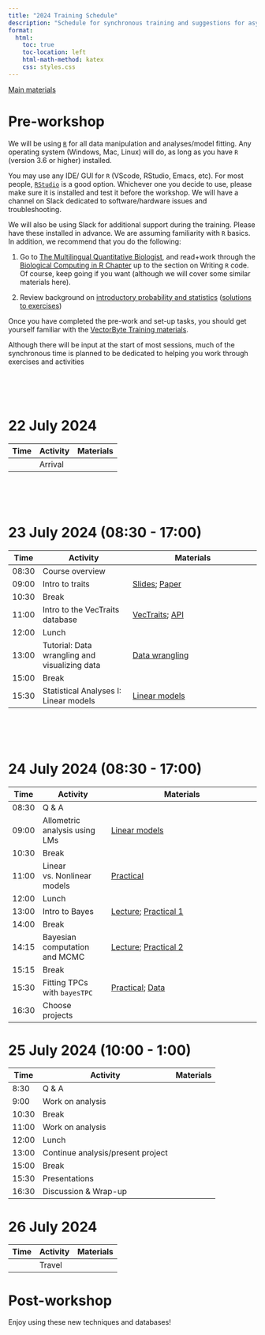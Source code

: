 ```yaml
---
title: "2024 Training Schedule"
description: "Schedule for synchronous training and suggestions for asynchronous study"
format:
  html:
    toc: true
    toc-location: left
    html-math-method: katex
    css: styles.css
---
```


[Main materials](materials.qmd)

# Pre-workshop

We will be using [`R`](https://cran.r-project.org/) for all data manipulation and analyses/model fitting. Any operating system (Windows, Mac, Linux) will do, as long as you have `R` (version 3.6 or higher) installed.

You may use any IDE/ GUI for `R` (VScode, RStudio, Emacs, etc). For most people, [`RStudio`](https://www.rstudio.com/) is a good option. Whichever one you decide to use, please make sure it is installed and test it before the workshop. We will have a channel on Slack dedicated to software/hardware issues and troubleshooting.

We will also be using Slack for additional support during the training. Please have these installed in advance. We are assuming familiarity with `R` basics. In addition, we recommend that you do the following:

1.  Go to [The Multilingual Quantitative Biologist](https://mhasoba.github.io/TheMulQuaBio/intro.html), and read+work through the [Biological Computing in R Chapter](https://mhasoba.github.io/TheMulQuaBio/notebooks/07-R.html) up to the section on Writing `R` code. Of course, keep going if you want (although we will cover some similar materials here).

2.  Review background on [introductory probability and statistics](Stats_review.qmd) ([solutions to exercises](Stats_review_soln.qmd))

Once you have completed the pre-work and set-up tasks, you should get yourself familiar with the [VectorByte Training materials](materials.html).

Although there will be input at the start of most sessions, much of the synchronous time is planned to be dedicated to helping you work through exercises and activities

<br> <br> <br>

# 22 July 2024

| Time | Activity | Materials |
|------|----------|-----------|
|      | Arrival  |           |

<br> <br> <br>

# 23 July 2024 (08:30 - 17:00)

| Time  | Activity                                      | Materials                                                          |
|-------|-----------------------------------------------|--------------------------------------------------------------------|
| 08:30 | Course overview                               |                                                                    |
| 09:00 | Intro to traits                               | [Slides](intro_to_traits.pdf); [Paper](Cator2020.pdf)              |
| 10:30 | Break                                         |                                                                    |
| 11:00 | Intro to the VecTraits database               | [VecTraits](https://tinyurl.com/mu8awx57); [API](Intro_to_API.qmd) |
| 12:00 | Lunch                                         |                                                                    |
| 13:00 | Tutorial: Data wrangling and visualizing data | [Data wrangling](data_wrangling.qmd)                               |
| 15:00 | Break                                         |                                                                    |
| 15:30 | Statistical Analyses I: Linear models         | [Linear models](linear_mod_activity.qmd)                           |

<br> <br> <br>

# 24 July 2024 (08:30 - 17:00)

| Time  | Activity                      | Materials                                                            |
|-------|-------------------------------|----------------------------------------------------------------------|
| 08:30 | Q & A                         |                                                                      |
| 09:00 | Allometric analysis using LMs | [Linear models](linear_mod_activity.qmd)                             |
| 10:30 | Break                         |                                                                      |
| 11:00 | Linear vs. Nonlinear models   | [Practical](VB_NLLS_activity.qmd)                                    |
| 12:00 | Lunch                         |                                                                      |
| 13:00 | Intro to Bayes                | [Lecture](VB_Bayes1.qmd); [Practical 1](VB_Bayes_activity1.qmd)      |
| 14:00 | Break                         |                                                                      |
| 14:15 | Bayesian computation and MCMC | [Lecture](VB_Bayes2.qmd); [Practical 2](VB_Bayes_activity2.Qmd)      |
| 15:15 | Break                         |                                                                      |
| 15:30 | Fitting TPCs with `bayesTPC`  | [Practical](VB_Bayes_activity2B.qmd); [Data](AeaegyptiTraitData.csv) |
| 16:30 | Choose projects               |                                                                      |

# 25 July 2024 (10:00 - 1:00)

| Time  | Activity                          | Materials |
|-------|-----------------------------------|-----------|
| 8:30  | Q & A                             |           |
| 9:00  | Work on analysis                  |           |
| 10:30 | Break                             |           |
| 11:00 | Work on analysis                  |           |
| 12:00 | Lunch                             |           |
| 13:00 | Continue analysis/present project |           |
| 15:00 | Break                             |           |
| 15:30 | Presentations                     |           |
| 16:30 | Discussion & Wrap-up              |           |

# 26 July 2024

| Time | Activity | Materials |
|------|----------|-----------|
|      | Travel   |           |

# Post-workshop

Enjoy using these new techniques and databases!

<br> <br> <br>
